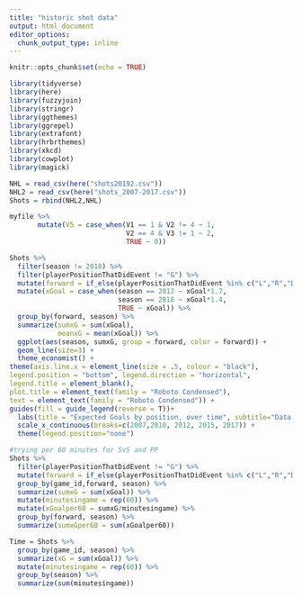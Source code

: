 ---
title: "historic shot data"
output: html_document
editor_options: 
  chunk_output_type: inline
---

```{r setup, include=FALSE}
knitr::opts_chunk$set(echo = TRUE)
```

```{r}
library(tidyverse)
library(here)
library(fuzzyjoin)
library(stringr)
library(ggthemes)
library(ggrepel)
library(extrafont)
library(hrbrthemes)
library(xkcd)
library(cowplot)
library(magick)

NHL = read_csv(here("shots20192.csv"))
NHL2 = read_csv(here("shots_2007-2017.csv"))
Shots = rbind(NHL2,NHL)
```

```{r}
myfile %>% 
       mutate(V5 = case_when(V1 == 1 & V2 != 4 ~ 1, 
                             V2 == 4 & V3 != 1 ~ 2,
                             TRUE ~ 0))

Shots %>% 
  filter(season != 2018) %>% 
  filter(playerPositionThatDidEvent != "G") %>% 
  mutate(forward = if_else(playerPositionThatDidEvent %in% c("L","R","D"),"F","D")) %>% 
  mutate(xGoal = case_when(season == 2012 ~ xGoal*1.7,
                           season == 2018 ~ xGoal*1.4,
                           TRUE ~ xGoal)) %>% 
  group_by(forward, season) %>%
  summarize(sumxG = sum(xGoal),
            meanxG = mean(xGoal)) %>% 
  ggplot(aes(season, sumxG, group = forward, color = forward)) +
  geom_line(size=3) +
  theme_economist() +
theme(axis.line.x = element_line(size = .5, colour = "black"),
legend.position = "bottom", legend.direction = "horizontal",
legend.title = element_blank(),
plot.title = element_text(family = "Roboto Condensed"),
text = element_text(family = "Roboto Condensed")) +
guides(fill = guide_legend(reverse = T))+
  labs(title = "Expected Goals by position, over time", subtitle="Data from Moneypuck.com",x = "Season", y="Expected Goals")+
  scale_x_continuous(breaks=c(2007,2010, 2012, 2015, 2017)) +
  theme(legend.position="none")
```

```{r}
#trying per 60 minutes for 5v5 and PP
Shots %>% 
  filter(playerPositionThatDidEvent != "G") %>% 
  mutate(forward = if_else(playerPositionThatDidEvent %in% c("L","R","D"),"F","D")) %>% 
  group_by(game_id,forward, season) %>% 
  summarize(sumxG = sum(xGoal)) %>% 
  mutate(minutesingame = rep(60)) %>% 
  mutate(xGoalper60 = sumxG/minutesingame) %>% 
  group_by(forward, season) %>%
  summarize(sumxGper60 = sum(xGoalper60))

Time = Shots %>% 
  group_by(game_id, season) %>% 
  summarize(xG = sum(xGoal)) %>% 
  mutate(minutesingame = rep(60)) %>% 
  group_by(season) %>% 
  summarize(sum(minutesingame))
  
```

